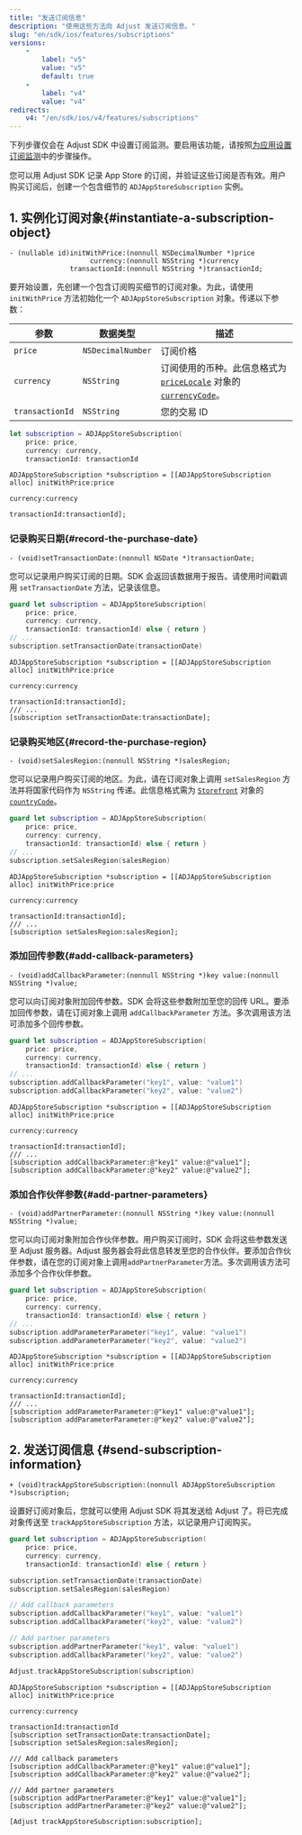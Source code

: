 ```yaml
---
title: "发送订阅信息"
description: "使用这些方法向 Adjust 发送订阅信息。"
slug: "en/sdk/ios/features/subscriptions"
versions: 
    - 
        label: "v5"
        value: "v5"
        default: true
    - 
        label: "v4"
        value: "v4"
redirects: 
    v4: "/en/sdk/ios/v4/features/subscriptions"
---
```

<callout type="important"> 

下列步骤仅会在 Adjust SDK 中设置订阅监测。要启用该功能，请按照[为应用设置订阅监测](https://help.adjust.com/en/article/set-up-subscriptions-for-your-app)中的步骤操作。
</Callout> 

您可以用 Adjust SDK 记录 App Store 的订阅，并验证这些订阅是否有效。用户购买订阅后，创建一个包含细节的 `ADJAppStoreSubscription` 实例。

1\. 实例化订阅对象\{\#instantiate\-a\-subscription\-object\}
------------------------------------------------------------

<codeblock title="方法签名"> 

```objc
- (nullable id)initWithPrice:(nonnull NSDecimalNumber *)price
                    currency:(nonnull NSString *)currency
               transactionId:(nonnull NSString *)transactionId;
```

</CodeBlock> 

要开始设置，先创建一个包含订阅购买细节的订阅对象。为此，请使用 `initWithPrice` 方法初始化一个 `ADJAppStoreSubscription` 对象。传递以下参数：

|       参数        |       数据类型        |                                                                                                                           描述                                                                                                                           |
|-----------------|-------------------|--------------------------------------------------------------------------------------------------------------------------------------------------------------------------------------------------------------------------------------------------------|
| `price`         | `NSDecimalNumber` | 订阅价格                                                                                                                                                                                                                                                   |
| `currency`      | `NSString`        | 订阅使用的币种。此信息格式为 [`priceLocale`](https://developer.apple.com/documentation/foundation/nslocale/1642836-currencycode?language=objc) 对象的 [`currencyCode`](https://developer.apple.com/documentation/storekit/skproduct/1506145-pricelocale?language=objc)。 |
| `transactionId` | `NSString`        | 您的交易 ID                                                                                                                                                                                                                                                |

<tabs> <tab title="Swift" sync="swift"> 

```swift
let subscription = ADJAppStoreSubscription(
    price: price,
    currency: currency,
    transactionId: transactionId
```

</Tab> <tab title="Objective-C" sync="objc"> 

```objc
ADJAppStoreSubscription *subscription = [[ADJAppStoreSubscription alloc] initWithPrice:price
                                                                        currency:currency
                                                                        transactionId:transactionId];
```

</Tab> </Tabs> 

### 记录购买日期\{\#record\-the\-purchase\-date\}

<codeblock title="方法签名"> 

```objc
- (void)setTransactionDate:(nonnull NSDate *)transactionDate;
```

</CodeBlock> 

您可以记录用户购买订阅的日期。SDK 会返回该数据用于报告。请使用时间戳调用 `setTransactionDate` 方法，记录该信息。
<tabs> <tab title="Swift" sync="swift"> 

```swift
guard let subscription = ADJAppStoreSubscription(
    price: price,
    currency: currency,
    transactionId: transactionId) else { return }
// ...
subscription.setTransactionDate(transactionDate)
```

</Tab> <tab title="Objective-C" sync="objc"> 

```objc
ADJAppStoreSubscription *subscription = [[ADJAppStoreSubscription alloc] initWithPrice:price
                                                                        currency:currency
                                                                        transactionId:transactionId];
/// ...
[subscription setTransactionDate:transactionDate];
```

</Tab> </Tabs> 

### 记录购买地区\{\#record\-the\-purchase\-region\}

<codeblock title="方法签名"> 

```objc
- (void)setSalesRegion:(nonnull NSString *)salesRegion;
```

</CodeBlock> 

您可以记录用户购买订阅的地区。为此，请在订阅对象上调用 `setSalesRegion` 方法并将国家代码作为 `NSString` 传递。此信息格式需为 [`Storefront`](https://developer.apple.com/documentation/storekit/storefront/3792000-countrycode) 对象的 [`countryCode`](https://developer.apple.com/documentation/storekit/storefront)。
<tabs> <tab title="Swift" sync="swift"> 

```swift
guard let subscription = ADJAppStoreSubscription(
    price: price,
    currency: currency,
    transactionId: transactionId) else { return }
// ...
subscription.setSalesRegion(salesRegion)
```

</Tab> <tab title="Objective-C" sync="objc"> 

```objc
ADJAppStoreSubscription *subscription = [[ADJAppStoreSubscription alloc] initWithPrice:price
                                                                        currency:currency
                                                                        transactionId:transactionId];
/// ...
[subscription setSalesRegion:salesRegion];
```

</Tab> </Tabs> 

### 添加回传参数\{\#add\-callback\-parameters\}

<codeblock title="方法签名"> 

```objc
- (void)addCallbackParameter:(nonnull NSString *)key value:(nonnull NSString *)value;
```

</CodeBlock> 

您可以向订阅对象附加回传参数。SDK 会将这些参数附加至您的回传 URL。要添加回传参数，请在订阅对象上调用 `addCallbackParameter` 方法。多次调用该方法可添加多个回传参数。
<tabs> <tab title="Swift" sync="swift"> 

```swift
guard let subscription = ADJAppStoreSubscription(
    price: price,
    currency: currency,
    transactionId: transactionId) else { return }
// ...
subscription.addCallbackParameter("key1", value: "value1")
subscription.addCallbackParameter("key2", value: "value2")
```

</Tab> <tab title="Objective-C" sync="objc"> 

```objc
ADJAppStoreSubscription *subscription = [[ADJAppStoreSubscription alloc] initWithPrice:price
                                                                        currency:currency
                                                                        transactionId:transactionId];
/// ...
[subscription addCallbackParameter:@"key1" value:@"value1"];
[subscription addCallbackParameter:@"key2" value:@"value2"];
```

</Tab> </Tabs> 

### 添加合作伙伴参数\{\#add\-partner\-parameters\}

<codeblock title="方法签名"> 

```objc
- (void)addPartnerParameter:(nonnull NSString *)key value:(nonnull NSString *)value;
```

</CodeBlock> 

您可以向订阅对象附加合作伙伴参数。用户购买订阅时，SDK 会将这些参数发送至 Adjust 服务器。Adjust 服务器会将此信息转发至您的合作伙伴。要添加合作伙伴参数，请在您的订阅对象上调用`addPartnerParameter`方法。多次调用该方法可添加多个合作伙伴参数。
<tabs> <tab title="Swift" sync="swift"> 

```swift
guard let subscription = ADJAppStoreSubscription(
    price: price,
    currency: currency,
    transactionId: transactionId) else { return }
// ...
subscription.addParameterParameter("key1", value: "value1")
subscription.addParameterParameter("key2", value: "value2")
```

</Tab> <tab title="Objective-C" sync="objc"> 

```objc
ADJAppStoreSubscription *subscription = [[ADJAppStoreSubscription alloc] initWithPrice:price
                                                                        currency:currency
                                                                        transactionId:transactionId];
/// ...
[subscription addParameterParameter:@"key1" value:@"value1"];
[subscription addParameterParameter:@"key2" value:@"value2"];
```

</Tab> </Tabs> 

2\. 发送订阅信息 \{\#send\-subscription\-information\}
------------------------------------------------------

<codeblock title="方法签名"> 

```objc
+ (void)trackAppStoreSubscription:(nonnull ADJAppStoreSubscription *)subscription;
```

</CodeBlock> 

设置好订阅对象后，您就可以使用 Adjust SDK 将其发送给 Adjust 了。将已完成对象传送至 `trackAppStoreSubscription` 方法，以记录用户订阅购买。
<tabs> <tab title="Swift" sync="swift"> 

```swift
guard let subscription = ADJAppStoreSubscription(
    price: price,
    currency: currency,
    transactionId: transactionId) else { return }

subscription.setTransactionDate(transactionDate)
subscription.setSalesRegion(salesRegion)

// Add callback parameters
subscription.addCallbackParameter("key1", value: "value1")
subscription.addCallbackParameter("key2", value: "value2")

// Add partner parameters
subscription.addPartnerParameter("key1", value: "value1")
subscription.addCallbackParameter("key2", value: "value2")

Adjust.trackAppStoreSubscription(subscription)
```

</Tab> <tab title="Objective-C" sync="objc"> 

```objc
ADJAppStoreSubscription *subscription = [[ADJAppStoreSubscription alloc] initWithPrice:price
                                                                        currency:currency
                                                                        transactionId:transactionId
[subscription setTransactionDate:transactionDate];
[subscription setSalesRegion:salesRegion];

/// Add callback parameters
[subscription addCallbackParameter:@"key1" value:@"value1"];
[subscription addCallbackParameter:@"key2" value:@"value2"];

/// Add partner parameters
[subscription addPartnerParameter:@"key1" value:@"value1"];
[subscription addPartnerParameter:@"key2" value:@"value2"];

[Adjust trackAppStoreSubscription:subscription];
```

</Tab> </Tabs>

